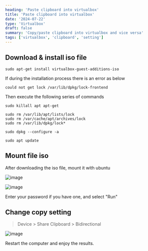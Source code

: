 ```yaml
---
heading: 'Paste clipboard into virtualbox'
title: 'Paste clipboard into virtualbox'
date: '2024-07-22'
type: 'Virtualbox'
draft: false
summary: 'Copy/paste clipboard into virtualbox and vice versa'
tags: ['virtualbox', 'clipboard', 'setting']
---
```


## Download & install iso file

```shell
sudo apt-get install virtualbox-guest-additions-iso
```

If during the installation process there is an error as below

```shell
could not get lock /var/lib/dpkg/lock-frontend
```

Then execute the following series of commands

```shell
sudo killall apt apt-get

sudo rm /var/lib/apt/lists/lock
sudo rm /var/cache/apt/archives/lock
sudo rm /var/lib/dpkg/lock*

sudo dpkg --configure -a

sudo apt update
```

## Mount file iso

After downloading the iso file, mount it with ubuntu

![image](https://user-images.githubusercontent.com/28853808/76238277-30025e00-6262-11ea-80a9-7ebf232a7e4e.png)

![image](https://user-images.githubusercontent.com/28853808/76238412-67710a80-6262-11ea-83a7-50ecfee5e613.png)

Enter your password if you have one, and select "Run"

## Change copy setting

> Device > Share Clipboard > Bidirectional

![image](https://user-images.githubusercontent.com/28853808/76238580-a43d0180-6262-11ea-8f71-158c15b8058b.png)

Restart the computer and enjoy the results.
